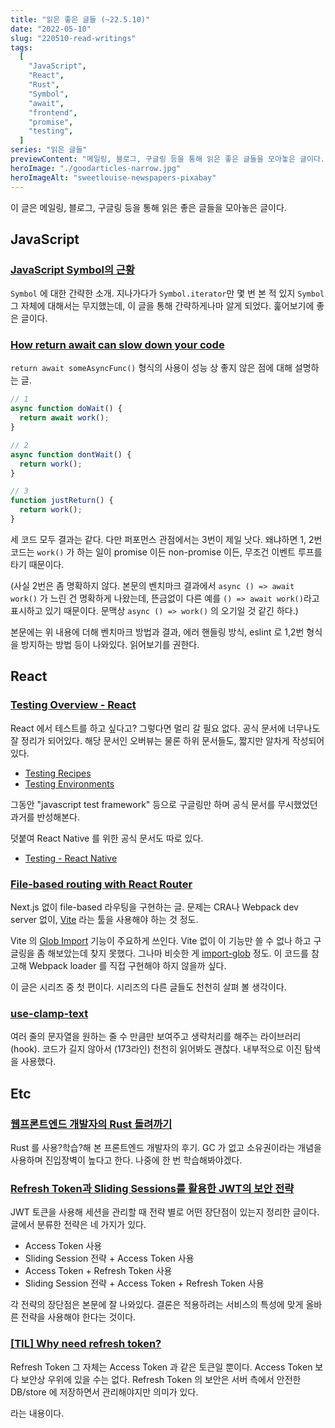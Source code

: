 ```yaml
---
title: "읽은 좋은 글들 (~22.5.10)"
date: "2022-05-10"
slug: "220510-read-writings"
tags:
  [
    "JavaScript",
    "React",
    "Rust",
    "Symbol",
    "await",
    "frontend",
    "promise",
    "testing",
  ]
series: "읽은 글들"
previewContent: "메일링, 블로그, 구글링 등을 통해 읽은 좋은 글들을 모아놓은 글이다."
heroImage: "./goodarticles-narrow.jpg"
heroImageAlt: "sweetlouise-newspapers-pixabay"
---
```


이 글은 메일링, 블로그, 구글링 등을 통해 읽은 좋은 글들을 모아놓은 글이다.

## JavaScript

### [JavaScript Symbol의 근황](https://meetup.toast.com/posts/312)

`Symbol` 에 대한 간략한 소개. 지나가다가 `Symbol.iterator`만 몇 번 본 적 있지 `Symbol` 그 자체에 대해서는 무지했는데, 이 글을 통해 간략하게나마 알게 되었다. 훑어보기에 좋은 글이다.

### [How return await can slow down your code](https://arthur.place/the-cost-of-return-await)

`return await someAsyncFunc()` 형식의 사용이 성능 상 좋지 않은 점에 대해 설명하는 글.

```js
// 1
async function doWait() {
  return await work();
}

// 2
async function dontWait() {
  return work();
}

// 3
function justReturn() {
  return work();
}
```

세 코드 모두 결과는 같다. 다만 퍼포먼스 관점에서는 3번이 제일 낫다. 왜냐하면 1, 2번 코드는 `work()` 가 하는 일이 promise 이든 non-promise 이든, 무조건 이벤트 루프를 타기 때문이다.

(사실 2번은 좀 명확하지 않다. 본문의 벤치마크 결과에서 `async () => await work()` 가 느린 건 명확하게 나왔는데, 뜬금없이 다른 예를 `() => await work()`라고 표시하고 있기 때문이다. 문맥상 `async () => work()` 의 오기일 것 같긴 하다.)

본문에는 위 내용에 더해 벤치마크 방법과 결과, 에러 핸들링 방식, eslint 로 1,2번 형식을 방지하는 방법 등이 나와있다. 읽어보기를 권한다.

## React

### [Testing Overview - React](https://reactjs.org/docs/testing.html)

React 에서 테스트를 하고 싶다고? 그렇다면 멀리 갈 필요 없다. 공식 문서에 너무나도 잘 정리가 되어있다. 해당 문서인 오버뷰는 물론 하위 문서들도, 짧지만 알차게 작성되어 있다.

- [Testing Recipes](https://reactjs.org/docs/testing-recipes.html)
- [Testing Environments](https://reactjs.org/docs/testing-environments.html)

그동안 "javascript test framework" 등으로 구글링만 하며 공식 문서를 무시했었던 과거를 반성해본다.

덧붙여 React Native 를 위한 공식 문서도 따로 있다.

- [Testing - React Native](https://reactnative.dev/docs/testing-overview)

### [File-based routing with React Router](https://omarelhawary.me/blog/file-based-routing-with-react-router)

Next.js 없이 file-based 라우팅을 구현하는 글. 문제는 CRA나 Webpack dev server 없이, [Vite](https://vitejs.dev/) 라는 툴을 사용해야 하는 것 정도.

Vite 의 [Glob Import](https://vitejs.dev/guide/features.html#glob-import) 기능이 주요하게 쓰인다. Vite 없이 이 기능만 쓸 수 없나 하고 구글링을 좀 해보았는데 찾지 못했다. 그나마 비슷한 게 [import-glob](https://github.com/terpiljenya/import-glob) 정도. 이 코드를 참고해 Webpack loader 를 직접 구현해야 하지 않을까 싶다.

이 글은 시리즈 중 첫 편이다. 시리즈의 다른 글들도 천천히 살펴 볼 생각이다.

### [use-clamp-text](https://github.com/drenther/use-clamp-text)

여러 줄의 문자열을 원하는 줄 수 만큼만 보여주고 생략처리를 해주는 라이브러리(hook). 코드가 길지 않아서 (173라인) 천천히 읽어봐도 괜찮다. 내부적으로 이진 탐색을 사용했다.

## Etc

### [웹프론트엔드 개발자의 Rust 돌려까기](https://boostbrothers.notion.site/Rust-aefb960939804ef898f07a944651d23c)

Rust 를 사용?학습?해 본 프론트엔드 개발자의 후기. GC 가 없고 소유권이라는 개념을 사용하며 진입장벽이 높다고 한다. 나중에 한 번 학습해봐야겠다.

### [Refresh Token과 Sliding Sessions를 활용한 JWT의 보안 전략](https://blog.ull.im/engineering/2019/02/07/jwt-strategy.html)

JWT 토큰을 사용해 세션을 관리할 때 전략 별로 어떤 장단점이 있는지 정리한 글이다. 글에서 분류한 전략은 네 가지가 있다.

- Access Token 사용
- Sliding Session 전략 + Access Token 사용
- Access Token + Refresh Token 사용
- Sliding Session 전략 + Access Token + Refresh Token 사용

각 전략의 장단점은 본문에 잘 나와있다. 결론은 적용하려는 서비스의 특성에 맞게 올바른 전략을 사용해야 한다는 것이다.

### [[TIL] Why need refresh token?](https://leonkong.cc/posts/til-jwt-and-refresh-token.html)

Refresh Token 그 자체는 Access Token 과 같은 토큰일 뿐이다. Access Token 보다 보안상 우위에 있을 수는 없다. Refresh Token 의 보안은 서버 측에서 안전한 DB/store 에 저장하면서 관리해야지만 의미가 있다.

라는 내용이다.
